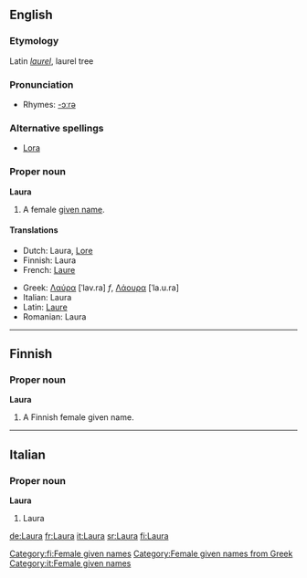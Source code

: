 {{see|laura}}
{{wikipedia}}
==English==

===Etymology===
Latin ''[[laurel]]'', laurel tree

===Pronunciation===
*Rhymes: [[Rhymes:English:-ɔːrə|-ɔːrə]]

===Alternative spellings===
*[[Lora]]

===Proper noun===
'''Laura'''
# A female [[given name]].

====Translations====
{{top}}
*Dutch: Laura, [[Lore]]
*Finnish: Laura
*French: [[Laure]]
{{mid}}
*Greek: [[Λαύρα]] [ˈlav.ra] ''f'', [[Λάουρα]] [ˈla.u.ra]
*Italian: Laura
*Latin: [[Laure]]
*Romanian: Laura
{{bottom}}

----

==Finnish==

===Proper noun===
'''Laura'''
#A Finnish female given name.

[[Category:fi:Female given names]]

----

==Italian==
===Proper noun===
'''Laura'''
#Laura

[[Category:Female given names from Greek]]
[[Category:it:Female given names]]

[[de:Laura]]
[[fr:Laura]]
[[it:Laura]]
[[sr:Laura]]
[[fi:Laura]]